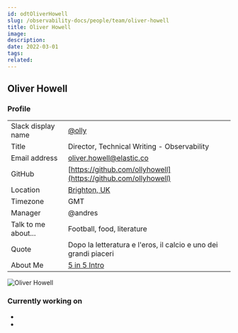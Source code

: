 ---
id: odtOliverHowell
slug: /observability-docs/people/team/oliver-howell
title: Oliver Howell
image:
description:
date: 2022-03-01
tags:
related:
---

## Oliver Howell

### Profile


|          |              |
| -------- |------------- |
| Slack display name | [@olly](https://elastic.slack.com/archives/D02ANNM9W74) |
| Title | Director, Technical Writing - Observability |
| Email address | oliver.howell@elastic.co |
| GitHub | [https://github.com/ollyhowell](https://github.com/ollyhowell) |
| Location | [Brighton, UK](https://www.google.com/maps/place/Brighton/@50.837397,-0.1762293,12z/data=!3m1!4b1!4m5!3m4!1s0x48758509f6294167:0x9cc6af7a727d0ef9!8m2!3d50.8229402!4d-0.1362672)|
| Timezone | GMT |
| Manager | @andres |
| Talk to me about... | Football, food, literature |
| Quote | Dopo la letteratura e l'eros, il calcio e uno dei grandi piaceri |
| About Me | [5 in 5 Intro](https://docs.google.com/presentation/d/1s7qKG_lOrKByTb-HJKI_46dxXGf77TAx/edit#slide=id.g11804130a29_0_0) |

<DocCallOut color="warning" title="We should pull from Slack API for some of this content" />

![Oliver Howell](../../images/OliverHowell-Headshot_2000.jpg)



### Currently working on

* <DocLink id="odtOnboarding20" />
* <DocLink id="odtUserSurvey" />
